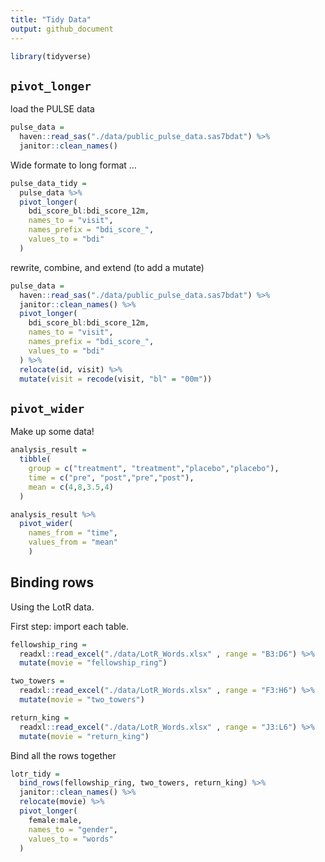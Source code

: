 ```yaml
---
title: "Tidy Data"
output: github_document
---
```


```r
library(tidyverse)
```

## `pivot_longer`

load the PULSE data

```r
pulse_data =
  haven::read_sas("./data/public_pulse_data.sas7bdat") %>% 
  janitor::clean_names()
```

Wide formate to long format ...

```r
pulse_data_tidy =
  pulse_data %>% 
  pivot_longer(
    bdi_score_bl:bdi_score_12m,
    names_to = "visit",
    names_prefix = "bdi_score_",
    values_to = "bdi"
  )

```

rewrite, combine, and extend (to add a mutate)

```r
pulse_data =
  haven::read_sas("./data/public_pulse_data.sas7bdat") %>% 
  janitor::clean_names() %>% 
  pivot_longer(
    bdi_score_bl:bdi_score_12m,
    names_to = "visit",
    names_prefix = "bdi_score_",
    values_to = "bdi"
  ) %>% 
  relocate(id, visit) %>% 
  mutate(visit = recode(visit, "bl" = "00m"))
```

## `pivot_wider`

Make up some data!

```r
analysis_result =
  tibble(
    group = c("treatment", "treatment","placebo","placebo"),
    time = c("pre", "post","pre","post"),
    mean = c(4,8,3.5,4)
  )

analysis_result %>% 
  pivot_wider(
    names_from = "time",
    values_from = "mean"
    )

```

## Binding rows

Using the LotR data.

First step: import each table.

```r
fellowship_ring =
  readxl::read_excel("./data/LotR_Words.xlsx" , range = "B3:D6") %>% 
  mutate(movie = "fellowship_ring")

two_towers =
  readxl::read_excel("./data/LotR_Words.xlsx" , range = "F3:H6") %>% 
  mutate(movie = "two_towers")

return_king =
  readxl::read_excel("./data/LotR_Words.xlsx" , range = "J3:L6") %>% 
  mutate(movie = "return_king")

```

Bind all the rows together

```r
lotr_tidy =
  bind_rows(fellowship_ring, two_towers, return_king) %>% 
  janitor::clean_names() %>% 
  relocate(movie) %>% 
  pivot_longer(
    female:male,
    names_to = "gender",
    values_to = "words"
  )
  

```




 